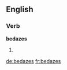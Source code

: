 ==English==

===Verb===
'''bedazes'''

# {{en-third-person singular of|bedaze}}

[[de:bedazes]]
[[fr:bedazes]]